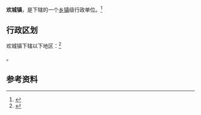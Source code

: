 {{中国乡级行政区|37/08/26/102/000}}

'''欢城镇'''，是{{PRC admin/fullname|37/08/26/102/000|3}}下辖的一个[[乡镇|乡镇]]级行政单位。<ref>{{PRC admin/ref sgc|{{PRC admin/parent|37/08/26/102/000}}}}</ref>

== 行政区划 ==

欢城镇下辖以下地区：<ref>{{PRC admin/ref sgc|37/08/26/102/000}}</ref>

{{PRC admin/children|37/08/26/102/000}}。

== 参考资料 ==

{{reflist}}

{{行政区划小作品}}
{{PRC admin/navcat|37/08/26/102/000}}